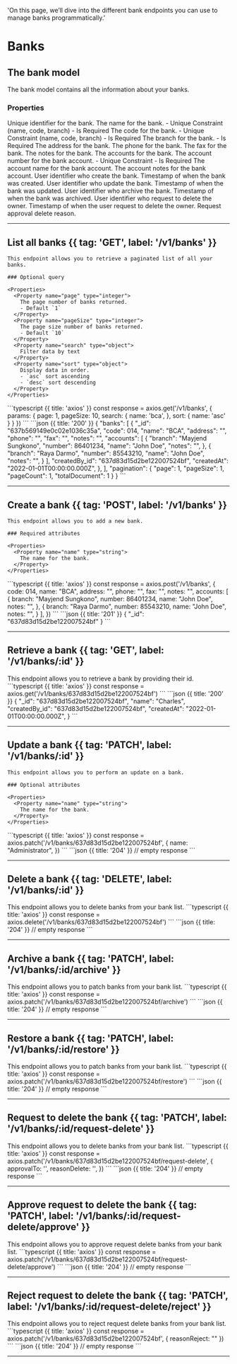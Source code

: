   'On this page, we’ll dive into the different bank endpoints you can use to manage banks programmatically.'

# Banks

## The bank model

The bank model contains all the information about your banks.

### Properties

<Properties>
  <Property name="_id" type="objectId">
    Unique identifier for the bank.
  </Property>
  <Property name="name" type="string">
    The name for the bank.
    - Unique Constraint (name, code, branch)
    - Is Required
  </Property>
  <Property name="code" type="string">
    The code for the bank.
    - Unique Constraint (name, code, branch)
    - Is Required
  </Property>
  <Property name="branch" type="string">
    The branch for the bank.
    - Is Required
  </Property>
  <Property name="address" type="string">
    The address for the bank.
  </Property>
  <Property name="phone" type="string">
    The phone for the bank.
  </Property>
  <Property name="fax" type="string">
    The fax for the bank.
  </Property>
  <Property name="notes" type="string">
    The notes for the bank.
  </Property>
  <Property name="accounts" type="array">
    The accounts for the bank.
  </Property>
  <Property name="accounts.$.number" type="number">
    The account number for the bank account.
    - Unique Constraint
    - Is Required
  </Property>
  <Property name="accounts.$.name" type="string">
    The account name for the bank account.
  </Property>
  <Property name="accounts.$.notes" type="string">
    The account notes for the bank account.
  </Property>
  <Property name="createdBy_id" type="objectId">
    User identifier who create the bank.
  </Property>
  <Property name="createdAt" type="timestamp">
    Timestamp of when the bank was created.
  </Property>
  <Property name="updatedBy_id" type="objectId">
    User identifier who update the bank.
  </Property>
  <Property name="updatedAt" type="timestamp">
    Timestamp of when the bank was updated.
  </Property>
  <Property name="archivedBy_id" type="objectId">
    User identifier who archive the bank.
  </Property>
  <Property name="archivedAt" type="timestamp">
    Timestamp of when the bank was archived.
  </Property>
  <Property name="requestApprovalDeleteTo_id" type="objectId">
    User identifier who request to delete the owner.
  </Property>
  <Property name="requestApprovalDeleteAt" type="timestamp">
    Timestamp of when the user request to delete the owner.
  </Property>
  <Property name="requestApprovalDeleteReason" type="string">
    Request approval delete reason.
  </Property>
</Properties>

---

## List all banks {{ tag: 'GET', label: '/v1/banks' }}

<Row>
  <Col>

    This endpoint allows you to retrieve a paginated list of all your banks.

    ### Optional query

    <Properties>
      <Property name="page" type="integer">
        The page number of banks returned.
        - Default `1`
      </Property>
      <Property name="pageSize" type="integer">
        The page size number of banks returned.
        - Default `10`
      </Property>
      <Property name="search" type="object">
        Filter data by text
      </Property>
      <Property name="sort" type="object">
        Display data in order.
        - `asc` sort ascending
        - `desc` sort descending
      </Property>
    </Properties>

  </Col>
  <Col sticky>
    <CodeGroup title="Request" tag="GET" label="/v1/banks">
    ```typescript {{ title: 'axios' }}
    const response = axios.get('/v1/banks', {
      params: {
        page: 1,
        pageSize: 10,
        search: {
          name: 'bca',
        },
        sort: {
          name: 'asc'
        }
      }
    })
    ```
    </CodeGroup>
    <CodeGroup title="Response">
    ```json {{ title: '200' }}
    {
      "banks": [
        {
          "_id": "637b569149e0c02e1036c35a",
          "code": 014,
          "name": "BCA",
          "address": "",
          "phone": "",
          "fax": "",
          "notes": "",
          "accounts": [
            {
              "branch": "Mayjend Sungkono",
              "number": 86401234,
              "name": "John Doe",
              "notes": "",
            },
            {
              "branch": "Raya Darmo",
              "number": 85543210,
              "name": "John Doe",
              "notes": "",
            }
          ],
          "createdBy_id": "637d83d15d2be122007524bf",
          "createdAt": "2022-01-01T00:00:00.000Z",
        },
      ],
      "pagination": {
        "page": 1,
        "pageSize": 1,
        "pageCount": 1,
        "totalDocument": 1
      }
    }
    ```
    </CodeGroup>
  </Col>
</Row>

---

## Create a bank {{ tag: 'POST', label: '/v1/banks' }}

<Row>
  <Col>

    This endpoint allows you to add a new bank.

    ### Required attributes

    <Properties>
      <Property name="name" type="string">
        The name for the bank.
      </Property>
    </Properties>
  </Col>
  <Col sticky>
    <CodeGroup title="Request" tag="POST" label="/v1/banks">
    ```typescript {{ title: 'axios' }}
    const response = axios.post('/v1/banks', {
      code: 014,
      name: "BCA",
      address: "",
      phone: "",
      fax: "",
      notes: "",
      accounts: [
        {
          branch: "Mayjend Sungkono",
          number: 86401234,
          name: "John Doe",
          notes: "",
        },
        {
          branch: "Raya Darmo",
          number: 85543210,
          name: "John Doe",
          notes: "",
        }
      ],
    })
    ```
    </CodeGroup>
    <CodeGroup title="Response">
    ```json {{ title: '201' }}
    {
      "_id": "637d83d15d2be122007524bf"
    }
    ```
    </CodeGroup>
  </Col>
</Row>

---

## Retrieve a bank {{ tag: 'GET', label: '/v1/banks/:id' }}

<Row>
  <Col>
    This endpoint allows you to retrieve a bank by providing their id.
  </Col>
  <Col sticky>
    <CodeGroup title="Request" tag="GET" label="/v1/banks/:id">
    ```typescript {{ title: 'axios' }}
    const response = axios.get('/v1/banks/637d83d15d2be122007524bf')
    ```
    </CodeGroup>
    <CodeGroup title="Response">
    ```json {{ title: '200' }}
    {
      "_id": "637d83d15d2be122007524bf",
      "name": "Charles",
      "createdBy_id": "637d83d15d2be122007524bf",
      "createdAt": "2022-01-01T00:00:00.000Z",
    }
    ```
    </CodeGroup>
  </Col>
</Row>

---

## Update a bank {{ tag: 'PATCH', label: '/v1/banks/:id' }}

<Row>
  <Col>

    This endpoint allows you to perform an update on a bank.

    ### Optional attributes

    <Properties>
      <Property name="name" type="string">
        The name for the bank.
      </Property>
    </Properties>

  </Col>
  <Col sticky>
    <CodeGroup title="Request" tag="PATCH" label="/v1/banks/:id">
    ```typescript {{ title: 'axios' }}
    const response = axios.patch('/v1/banks/637d83d15d2be122007524bf', {
      name: "Administrator",
    })
    ```
    </CodeGroup>
    <CodeGroup title="Response">
    ```json {{ title: '204' }}
    // empty response
    ```
    </CodeGroup>
  </Col>
</Row>

---

## Delete a bank {{ tag: 'DELETE', label: '/v1/banks/:id' }}

<Row>
  <Col>
    This endpoint allows you to delete banks from your bank list.
  </Col>
  <Col sticky>
    <CodeGroup title="Request" tag="DELETE" label="/v1/banks/:id">
    ```typescript {{ title: 'axios' }}
    const response = axios.delete('/v1/banks/637d83d15d2be122007524bf')
    ```
    </CodeGroup>
    <CodeGroup title="Response">
    ```json {{ title: '204' }}
    // empty response
    ```
    </CodeGroup>
  </Col>
</Row>

---

## Archive a bank {{ tag: 'PATCH', label: '/v1/banks/:id/archive' }}

<Row>
  <Col>
    This endpoint allows you to patch banks from your bank list.
  </Col>
  <Col sticky>
    <CodeGroup title="Request" tag="PATCH" label="/v1/banks/:id/archive">
    ```typescript {{ title: 'axios' }}
    const response = axios.patch('/v1/banks/637d83d15d2be122007524bf/archive')
    ```
    </CodeGroup>
    <CodeGroup title="Response">
    ```json {{ title: '204' }}
    // empty response
    ```
    </CodeGroup>
  </Col>
</Row>

---

## Restore a bank {{ tag: 'PATCH', label: '/v1/banks/:id/restore' }}

<Row>
  <Col>
    This endpoint allows you to patch banks from your bank list.
  </Col>
  <Col sticky>
    <CodeGroup title="Request" tag="PATCH" label="/v1/banks/:id/restore">
    ```typescript {{ title: 'axios' }}
    const response = axios.patch('/v1/banks/637d83d15d2be122007524bf/restore')
    ```
    </CodeGroup>
    <CodeGroup title="Response">
    ```json {{ title: '204' }}
    // empty response
    ```
    </CodeGroup>
  </Col>
</Row>

---

## Request to delete the bank {{ tag: 'PATCH', label: '/v1/banks/:id/request-delete' }}

<Row>
  <Col>
    This endpoint allows you to delete banks from your bank list.
  </Col>
  <Col sticky>
    <CodeGroup title="Request" tag="PATCH" label="/v1/banks/:id/request-delete">
    ```typescript {{ title: 'axios' }}
    const response = axios.patch('/v1/banks/637d83d15d2be122007524bf/request-delete', {
      approvalTo: '',
      reasonDelete: '',
    })
    ```
    </CodeGroup>
    <CodeGroup title="Response">
    ```json {{ title: '204' }}
    // empty response
    ```
    </CodeGroup>
  </Col>
</Row>

---

## Approve request to delete the bank {{ tag: 'PATCH', label: '/v1/banks/:id/request-delete/approve' }}

<Row>
  <Col>
    This endpoint allows you to approve request delete banks from your bank list.
  </Col>
  <Col sticky>
    <CodeGroup title="Request" tag="PATCH" label="/v1/banks/:id/request-delete/approve">
    ```typescript {{ title: 'axios' }}
    const response = axios.patch('/v1/banks/637d83d15d2be122007524bf/request-delete/approve')
    ```
    </CodeGroup>
    <CodeGroup title="Response">
    ```json {{ title: '204' }}
    // empty response
    ```
    </CodeGroup>
  </Col>
</Row>

---

## Reject request to delete the bank {{ tag: 'PATCH', label: '/v1/banks/:id/request-delete/reject' }}

<Row>
  <Col>
    This endpoint allows you to reject request delete banks from your bank list.
  </Col>
  <Col sticky>
    <CodeGroup title="Request" tag="PATCH" label="/v1/banks/:id/request-delete/reject">
    ```typescript {{ title: 'axios' }}
    const response = axios.patch('/v1/banks/637d83d15d2be122007524bf', {
      reasonReject: ""
    })
    ```
    </CodeGroup>
    <CodeGroup title="Response">
    ```json {{ title: '204' }}
    // empty response
    ```
    </CodeGroup>
  </Col>
</Row>

---